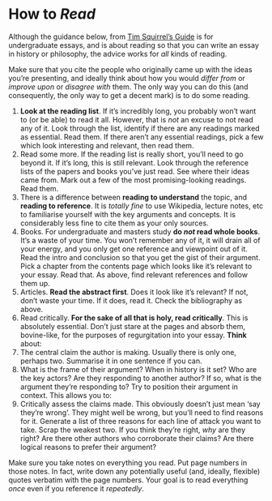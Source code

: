 # How to *Read*

Although the guidance below, from [Tim Squirrel's Guide](https://www.timsquirrell.com/blog/how-to-write-undergraduate-essays) is for undergraduate essays, and is about reading so that you can write an essay in history or philosophy, the advice works for *all* kinds of reading.

Make sure that you cite the people who originally came up with the ideas you're presenting, and ideally think about how you would *differ from* or *improve upon* or *disagree with* them. The only way you can do this (and consequently, the only way to get a decent mark) is to do some reading.

1. **Look at the reading list**. If it’s incredibly long, you probably won’t want to (or be able) to read it all. However, that is *not* an excuse to not read any of it. Look through the list, identify if there are any readings marked as essential. Read them. If there aren’t any essential readings, pick a few which look interesting and relevant, then read them.
2. Read some more. If the reading list is really short, you’ll need to go beyond it. If it’s long, this is still relevant. Look through the reference lists of the papers and books you’ve just read. See where their ideas came from. Mark out a few of the most promising-looking readings. Read them.
3. There is a difference between **reading to understand** the topic, and **reading to reference**. It is *totally fine* to use Wikipedia, lecture notes, etc to familiarise yourself with the key arguments and concepts. It is considerably less fine to cite them as your only sources.
4. Books. For undergraduate and masters study **do *not* read whole books**. It’s a waste of your time. You won’t remember any of it, it will drain all of your energy, and you only get one reference and viewpoint out of it. Read the intro and conclusion so that you get the gist of their argument. Pick a chapter from the contents page which looks like it’s relevant to your essay. Read that. As above, find relevant references and follow them up.
5. Articles. **Read the abstract first**. Does it look like it’s relevant? If not, don’t waste your time. If it does, read it. Check the bibliography as above.
6. Read critically. **For the sake of all that is holy, read critically**. This is absolutely essential. Don’t just stare at the pages and absorb them, bovine-like, for the purposes of regurgitation into your essay. **Think** about:
  1. The central claim the author is making. Usually there is only one, perhaps two. Summarise it in one sentence if you can.
  2. What is the frame of their argument? When in history is it set? Who are the key actors? Are they responding to another author? If so, what is the argument they’re responding to? Try to position their argument in context. This allows you to:
  3. Critically assess the claims made. This obviously doesn’t just mean ‘say they’re wrong’. They might well be wrong, but you’ll need to find reasons for it. Generate a list of three reasons for each line of attack you want to take. Scrap the weakest two. If you think they’re right, *why* are they right? Are there other authors who corroborate their claims? Are there logical reasons to prefer their argument?

Make sure you take notes on everything you read. Put page numbers in those notes. In fact, write down any potentially useful (and, ideally, flexible) quotes verbatim with the page numbers. Your goal is to read everything *once* even if you reference it *repeatedly*.

